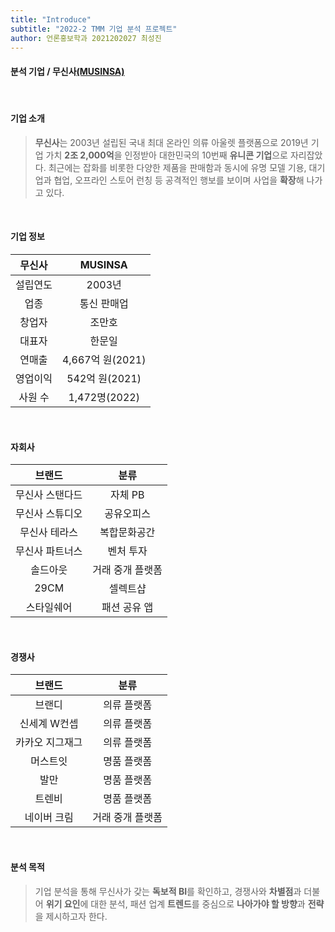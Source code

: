 ```yaml
---
title: "Introduce"
subtitle: "2022-2 TMM 기업 분석 프로젝트"
author: 언론홍보학과 2021202027 최성진
---
```


#### 분석 기업 / 무신사[(MUSINSA)](https://www.musinsa.com/app/)

|
|

#### 기업 소개
> **무신사**는 2003년 설립된 국내 최대 온라인 의류 아울렛 플랫폼으로 2019년 기업 가치 **2조 2,000억**을 인정받아 대한민국의 10번째 **유니콘 기업**으로 자리잡았다. 최근에는 잡화를 비롯한 다양한 제품을 판매함과 동시에 유명 모델 기용, 대기업과 협업, 오프라인 스토어 런칭 등 공격적인 행보를 보이며 사업을 **확장**해 나가고 있다.

|
|

#### 기업 정보
|      무신사     |      MUSINSA     |
|:---------------:|:----------------:|
|     설립연도    |      2003년      |
|       업종      |    통신 판매업   |
|      창업자     |      조만호      |
|      대표자     |      한문일      |
|      연매출     | 4,667억 원(2021) |
|     영업이익    |  542억 원(2021)  |
|      사원 수    |   1,472명(2022)  |

|
|

#### 자회사
|      브랜드     |       분류       |
|:---------------:|:----------------:|
| 무신사 스탠다드 |      자체 PB     |
| 무신사 스튜디오 |    공유오피스    |
|  무신사 테라스  |   복합문화공간   |
| 무신사 파트너스 |     벤처 투자    |
|     솔드아웃    | 거래 중개 플랫폼 |
|       29CM      |      셀렉트샵    |
|    스타일쉐어   |   패션 공유 앱   |

|
|

#### 경쟁사
|      브랜드     |       분류       |
|:---------------:|:----------------:|
|      브랜디     |    의류 플랫폼   |
|  신세계 W컨셉   |    의류 플랫폼   |
| 카카오 지그재그 |    의류 플랫폼   |
|     머스트잇    |    명품 플랫폼   |
|       발만      |    명품 플랫폼   |
|      트렌비     |    명품 플랫폼   |
|   네이버 크림   | 거래 중개 플랫폼 |

|
|

#### 분석 목적
> 기업 분석을 통해 무신사가 갖는 **독보적 BI**를 확인하고, 경쟁사와 **차별점**과 더불어 **위기 요인**에 대한 분석, 패션 업계 **트렌드**를 중심으로 **나아가야 할 방향**과 **전략**을 제시하고자 한다.
